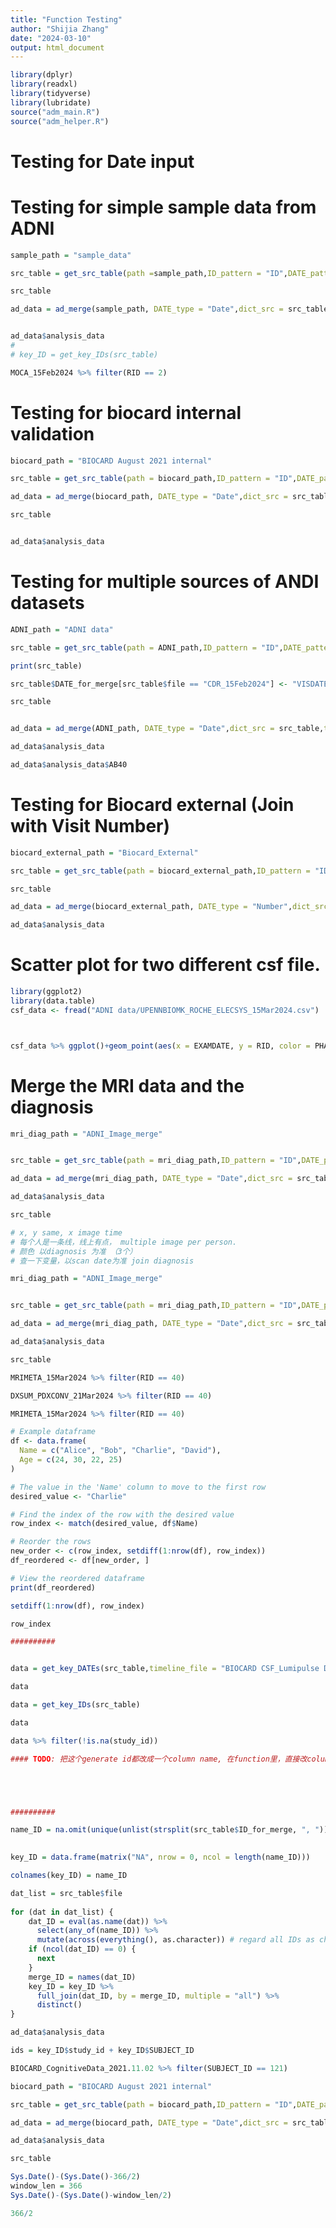```yaml
---
title: "Function Testing"
author: "Shijia Zhang"
date: "2024-03-10"
output: html_document
---
```


```r
library(dplyr)
library(readxl)
library(tidyverse)
library(lubridate)
source("adm_main.R")
source("adm_helper.R")
```

# Testing for Date input 


# Testing for simple sample data from ADNI

```r
sample_path = "sample_data"

src_table = get_src_table(path =sample_path,ID_pattern = "ID",DATE_pattern = "VISDATE",ID_usr_list = c("RID"),DATE_usr_list = c("VISDATE"))

src_table

ad_data = ad_merge(sample_path, DATE_type = "Date",dict_src = src_table)


ad_data$analysis_data
# 
# key_ID = get_key_IDs(src_table)
```

```r
MOCA_15Feb2024 %>% filter(RID == 2)
```


# Testing for biocard internal validation
```r
biocard_path = "BIOCARD August 2021 internal"

src_table = get_src_table(path = biocard_path,ID_pattern = "ID",DATE_pattern = "Date",ID_usr_list = c("study_id","SUBJECT_ID"))

ad_data = ad_merge(biocard_path, DATE_type = "Date",dict_src = src_table)

src_table


ad_data$analysis_data
```

# Testing for multiple sources of ANDI datasets


```r
ADNI_path = "ADNI data"

src_table = get_src_table(path = ADNI_path,ID_pattern = "ID",DATE_pattern = "Date",ID_usr_list = c("RID"),DATE_usr_list = c("EXAMDATE"))

print(src_table)

src_table$DATE_for_merge[src_table$file == "CDR_15Feb2024"] <- "VISDATE"

src_table


ad_data = ad_merge(ADNI_path, DATE_type = "Date",dict_src = src_table,timeline_file = "MRIMETA_15Mar2024")

ad_data$analysis_data

ad_data$analysis_data$AB40
```

# Testing for Biocard external (Join with Visit Number)

```r
biocard_external_path = "Biocard_External"

src_table = get_src_table(path = biocard_external_path,ID_pattern = "ID",DATE_pattern = "VISIT",ID_usr_list = c("JHUANONID"), DATE_usr_list = c("VISITNO"))

src_table

ad_data = ad_merge(biocard_external_path, DATE_type = "Number",dict_src = src_table,timeline_file = "BIOCARD_Amyloid_PET_Scan_Dates_Limited_2021.12.13")

ad_data$analysis_data

```

# Scatter plot for two different csf file.

```r
library(ggplot2)
library(data.table)
csf_data <- fread("ADNI data/UPENNBIOMK_ROCHE_ELECSYS_15Mar2024.csv")



csf_data %>% ggplot()+geom_point(aes(x = EXAMDATE, y = RID, color = PHASE))
```

# Merge the MRI data and the diagnosis

```r
mri_diag_path = "ADNI_Image_merge"


src_table = get_src_table(path = mri_diag_path,ID_pattern = "ID",DATE_pattern = "Date",ID_usr_list = c("RID"),DATE_usr_list = c("EXAMDATE"),WINDOW_list = 366,IS_overlap_list = FALSE)

ad_data = ad_merge(mri_diag_path, DATE_type = "Date",dict_src = src_table,timeline_file = "MRIMETA_21Mar2024")

ad_data$analysis_data 

src_table

# x, y same, x image time
# 每个人是一条线，线上有点， multiple image per person.
# 颜色 以diagnosis 为准 （3个）
# 查一下变量，以scan date为准 join diagnosis
```
```r
mri_diag_path = "ADNI_Image_merge"


src_table = get_src_table(path = mri_diag_path,ID_pattern = "ID",DATE_pattern = "Date",ID_usr_list = c("RID"),DATE_usr_list = c("EXAMDATE"),WINDOW_list = 366,IS_overlap_list = FALSE)

ad_data = ad_merge(mri_diag_path, DATE_type = "Date",dict_src = src_table,timeline_file = "MRIMETA_21Mar2024")

ad_data$analysis_data 

src_table
```




```r
MRIMETA_15Mar2024 %>% filter(RID == 40)
```


```r
DXSUM_PDXCONV_21Mar2024 %>% filter(RID == 40)
```



```r
MRIMETA_15Mar2024 %>% filter(RID == 40)
```

```r
# Example dataframe
df <- data.frame(
  Name = c("Alice", "Bob", "Charlie", "David"),
  Age = c(24, 30, 22, 25)
)

# The value in the 'Name' column to move to the first row
desired_value <- "Charlie"

# Find the index of the row with the desired value
row_index <- match(desired_value, df$Name)

# Reorder the rows
new_order <- c(row_index, setdiff(1:nrow(df), row_index))
df_reordered <- df[new_order, ]

# View the reordered dataframe
print(df_reordered)

setdiff(1:nrow(df), row_index)

row_index
```



```r
##########


data = get_key_DATEs(src_table,timeline_file = "BIOCARD CSF_Lumipulse Data with dates_081320_pre1995Removed",DATE_type = "Date")

data

data = get_key_IDs(src_table)

data 

data %>% filter(!is.na(study_id))

#### TODO: 把这个generate id都改成一个column name, 在function里，直接改column name





##########

name_ID = na.omit(unique(unlist(strsplit(src_table$ID_for_merge, ", "))))
 

key_ID = data.frame(matrix("NA", nrow = 0, ncol = length(name_ID)))

colnames(key_ID) = name_ID

dat_list = src_table$file
 
for (dat in dat_list) {
    dat_ID = eval(as.name(dat)) %>%
      select(any_of(name_ID)) %>%
      mutate(across(everything(), as.character)) # regard all IDs as characters
    if (ncol(dat_ID) == 0) {
      next
    }
    merge_ID = names(dat_ID)
    key_ID = key_ID %>%
      full_join(dat_ID, by = merge_ID, multiple = "all") %>% 
      distinct()
}

ad_data$analysis_data 

ids = key_ID$study_id + key_ID$SUBJECT_ID
```

```r
BIOCARD_CognitiveData_2021.11.02 %>% filter(SUBJECT_ID == 121)
```
```r
biocard_path = "BIOCARD August 2021 internal"

src_table = get_src_table(path = biocard_path,ID_pattern = "ID",DATE_pattern = "Date",ID_usr_list = c("SUBJECT_ID"))

ad_data = ad_merge(biocard_path, DATE_type = "Date",dict_src = src_table)

ad_data$analysis_data
```

```r
src_table
```

```r
Sys.Date()-(Sys.Date()-366/2)
window_len = 366
Sys.Date()-(Sys.Date()-window_len/2)

366/2
```

